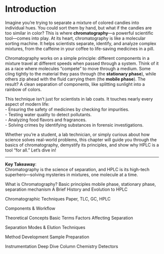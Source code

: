 # Introduction {#sec-intro-chrom .unnumbered}

Imagine you’re trying to separate a mixture of colored candies into individual hues. You could sort them by hand, but what if the candies are too similar in color? This is where **chromatography**—a powerful scientific tool—comes into play. At its heart, chromatography is like a molecular sorting machine. It helps scientists separate, identify, and analyze complex mixtures, from the caffeine in your coffee to life-saving medicines in a pill.  

Chromatography works on a simple principle: different components in a mixture travel at different speeds when passed through a system. Think of it as a race where molecules "compete" to move through a medium. Some cling tightly to the material they pass through (the **stationary phase**), while others zip ahead with the fluid carrying them (the **mobile phase**). The result? A clean separation of components, like splitting sunlight into a rainbow of colors.  

This technique isn’t just for scientists in lab coats. It touches nearly every aspect of modern life:  
- Ensuring the safety of medicines by checking for impurities.  
- Testing water quality to detect pollutants.  
- Analyzing food flavors and fragrances.  
- Solving crimes by identifying substances in forensic investigations.  

Whether you’re a student, a lab technician, or simply curious about how science solves real-world problems, this chapter will guide you through the basics of chromatography, demystify its principles, and show why HPLC is a tool "for all." Let’s dive in!  

---

**Key Takeaway**:  
Chromatography is the science of separation, and HPLC is its high-tech superhero—solving mysteries in mixtures, one molecule at a time.


What is Chromatography?
Basic principles
mobile phase, stationary phase, separation mechanism
A Brief History and Evolution to HPLC

Chromatographic Techniques
Paper, TLC, GC, HPLC

Components & Workflow

Theoretical Concepts
Basic Terms
Factors Affecting Separation

Separation Modes & Elution Techniques

Method Development
Sample Preparation

Instrumentation Deep Dive
Column Chemistry
Detectors
